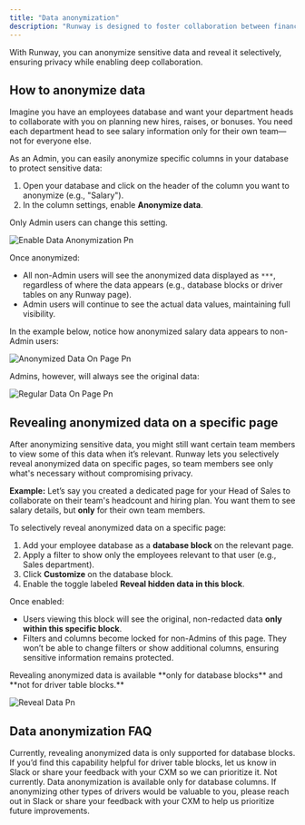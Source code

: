 ```yaml
---
title: "Data anonymization"
description: "Runway is designed to foster collaboration between finance teams and the broader organization. However, collaboration doesn’t mean exposing sensitive information—like salaries—to everyone."
---
```


With Runway, you can anonymize sensitive data and reveal it selectively, ensuring privacy while enabling deep collaboration.

## How to anonymize data

Imagine you have an employees database and want your department heads to collaborate with you on planning new hires, raises, or bonuses. You need each department head to see salary information only for their own team—not for everyone else.

As an Admin, you can easily anonymize specific columns in your database to protect sensitive data:

1. Open your database and click on the header of the column you want to anonymize (e.g., "Salary").
2. In the column settings, enable **Anonymize data**.

<Info>
  Only Admin users can change this setting.
</Info>

![Enable Data Anonymization Pn](/images/data-anonymization/enable-data-anonymization.png)

Once anonymized:

- All non-Admin users will see the anonymized data displayed as `***`, regardless of where the data appears (e.g., database blocks or driver tables on any Runway page).
- Admin users will continue to see the actual data values, maintaining full visibility.

In the example below, notice how anonymized salary data appears to non-Admin users:

![Anonymized Data On Page Pn](/images/data-anonymization/anonymized-data-on-page.png)

Admins, however, will always see the original data:

![Regular Data On Page Pn](/images/data-anonymization/regular-data-on-page.png)

## Revealing anonymized data on a specific page

After anonymizing sensitive data, you might still want certain team members to view some of this data when it’s relevant. Runway lets you selectively reveal anonymized data on specific pages, so team members see only what's necessary without compromising privacy.

**Example:** Let’s say you created a dedicated page for your Head of Sales to collaborate on their team's headcount and hiring plan. You want them to see salary details, but **only** for their own team members.

To selectively reveal anonymized data on a specific page:

1. Add your employee database as a **database block** on the relevant page.
2. Apply a filter to show only the employees relevant to that user (e.g., Sales department).
3. Click **Customize** on the database block.
4. Enable the toggle labeled **Reveal hidden data in this block**.

Once enabled:

- Users viewing this block will see the original, non-redacted data **only within this specific block**.
- Filters and columns become locked for non-Admins of this page. They won’t be able to change filters or show additional columns, ensuring sensitive information remains protected.

<Info>
  Revealing anonymized data is available **only for database blocks** and **not for driver table blocks.**
</Info>

![Reveal Data Pn](/images/data-anonymization/reveal-data.png)

## Data anonymization FAQ

<Accordion title="Can I reveal anonymized data in a driver table block instead of a database block?">
  Currently, revealing anonymized data is only supported for database blocks. If you’d find this capability helpful for driver table blocks, let us know in Slack or share your feedback with your CXM so we can prioritize it.
</Accordion>

<Accordion title="Can I anonymize drivers that don’t originate from a database?">
  Not currently. Data anonymization is available only for database columns. If anonymizing other types of drivers would be valuable to you, please reach out in Slack or share your feedback with your CXM to help us prioritize future improvements.
</Accordion>